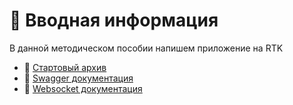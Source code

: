 
# 🔗 Вводная информация

В данной методическом пособии напишем приложение на RTK

- 🔗 [Стартовый архив](https://github.com/xxx)
- 🔗 [Swagger документация](https://musicfun.it-incubator.app/api)
- 🔗 [Websocket документация](https://musicfun.it-incubator.app/async-api)

<Cards>
  <Cards.Card title="1. Настройка приложения" href="1-intro" />
  <Cards.Card title="2. Rtk query" href="2-rtk-query" />
  <Cards.Card title="3. Mutation" href="3-mutation" />
  <Cards.Card title="4. Re-fetching" href="4-re-fetching" />
</Cards>
